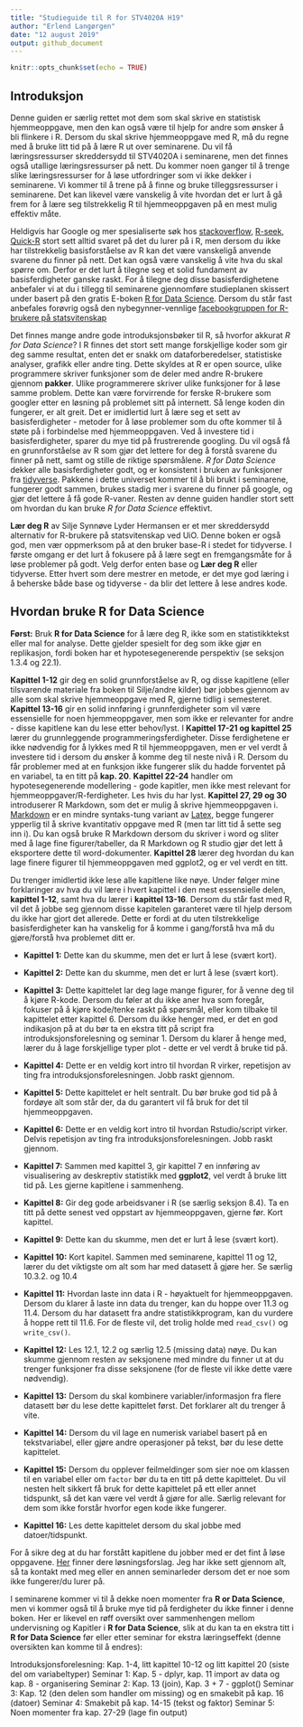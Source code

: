 ```yaml
---
title: "Studieguide til R for STV4020A H19"
author: "Erlend Langørgen"
date: "12 august 2019"
output: github_document
---
```


```r
knitr::opts_chunk$set(echo = TRUE)
```

## Introduksjon

Denne guiden er særlig rettet mot dem som skal skrive en statistisk hjemmeoppgave, men den kan også være til hjelp for andre som ønsker å bli flinkere i R. Dersom du skal skrive hjemmeoppgave med R, må du regne med å bruke litt tid på å lære R ut over seminarene. Du vil få læringsressurser skreddersydd til STV4020A i seminarene, men det finnes også  utallige læringsressurser på nett. Du kommer noen ganger til å trenge slike læringsressurser for å løse utfordringer som vi ikke dekker i seminarene. Vi kommer til å trene på å finne og bruke tilleggsressurser i seminarene. Det kan likevel være vanskelig å vite hvordan det er lurt å gå frem for å lære seg tilstrekkelig R til hjemmeoppgaven på en mest mulig effektiv måte.

Heldigvis har Google og mer spesialiserte søk hos [stackoverflow](https://stackoverflow.com/questions/tagged/r), [R-seek](https://rseek.org/), [Quick-R](https://www.statmethods.net/) stort sett alltid svaret på det du lurer på i R, men dersom du ikke har tilstrekkelig basisforståelse av R kan det være vanskeligå anvende svarene du finner på nett. Det kan også være vanskelig å vite hva du skal spørre om. Derfor er det lurt å tilegne seg et solid fundament av basisferdigheter ganske raskt. For å tilegne deg disse basisferdighetene anbefaler vi at du i tillegg til seminarene gjennomføre studieplanen skissert under basert på den gratis E-boken [R for Data Science](https://r4ds.had.co.nz/). Dersom du står fast anbefales forøvrig også den nybegynner-vennlige [facebookgruppen for R-brukere på statsvitenskap](https://www.facebook.com/groups/427792970608618/)


Det finnes mange andre gode introduksjonsbøker til R, så hvorfor akkurat *R for Data Science*? I R finnes det stort sett mange forskjellige koder som gir deg samme resultat, enten det er snakk om dataforberedelser, statistiske analyser, grafikk eller andre ting. Dette skyldes at R er open source, ulike programmere skriver funksjoner som de deler med andre R-brukere gjennom **pakker**. Ulike programmerere skriver ulike funksjoner for å løse samme problem. Dette kan være forvirrende for ferske R-brukere som googler etter en løsning på problemet sitt på internett. Så lenge koden din fungerer, er alt greit. Det er imidlertid lurt å lære seg et sett av basisferdigheter - metoder for å løse problemer som du ofte kommer til å støte på i forbindelse med hjemmeoppgaven. Ved å investere tid i basisferdigheter, sparer du mye tid på frustrerende googling. Du vil også få en grunnforståelse av R som gjør det lettere for deg å forstå svarene du finner på nett, samt og stille de riktige spørsmålene. *R for Data Science* dekker alle basisferdigheter godt, og er konsistent i bruken av funksjoner fra [tidyverse](https://www.tidyverse.org/). Pakkene i dette universet kommer til å bli brukt i seminarene, fungerer godt sammen, brukes stadig mer i svarene du finner på google, og gjør det lettere å få gode R-vaner. Resten av denne guiden handler stort sett om hvordan du kan bruke *R for Data Science* effektivt.

**Lær deg R** av Silje Synnøve Lyder Hermansen er et mer skreddersydd alternativ for R-brukere på statsvitenskap ved UiO. Denne boken er også god, men vær oppmerksom på at den bruker base-R i stedet for tidyverse. I første omgang er det lurt å fokusere på å lære segt en fremgangsmåte for å løse problemer på godt. Velg derfor enten base og **Lær deg R** eller tidyverse. Etter hvert som dere mestrer en metode, er det mye god læring i å beherske både base og tidyverse - da blir det lettere å lese andres kode.





## Hvordan bruke R for Data Science


**Først:** Bruk **R for Data Science** for å lære deg R, ikke som en statistikktekst eller mal for analyse. Dette gjelder spesielt for deg som ikke gjør en replikasjon, fordi boken har et hypotesegenerende perspektiv (se seksjon 1.3.4 og 22.1).

**Kapittel 1-12** gir deg en solid grunnforståelse av R, og disse kapitlene (eller tilsvarende materiale fra boken til Silje/andre kilder) bør jobbes gjennom av alle som skal skrive hjemmeoppgave med R, gjerne tidlig i semesteret. **Kapittel 13-16** gir en solid innføring i grunnferdigheter som vil være essensielle for noen hjemmeoppgaver, men som ikke er relevanter for andre - disse kapitlene kan du lese etter behov/lyst. I **Kapittel 17-21 og  kapittel 25** lærer du grunnleggende programmeringsferdigheter. Disse ferdighetene er ikke nødvendig for å lykkes med R til hjemmeoppgaven, men er vel verdt å investere tid i dersom du ønsker å komme deg til neste nivå i R. Dersom du får problemer med at en funksjon ikke fungerer slik du hadde forventet på en variabel, ta en titt på **kap. 20**. **Kapittel 22-24** handler om hypotesegenerende modellering - gode kapitler, men ikke mest relevant for hjemmeoppgaver/R-ferdigheter. Les hvis du har lyst. **Kapittel 27, 29 og 30** introduserer R Markdown, som det er mulig å skrive hjemmeoppgaven i. [Markdown](https://bookdown.org/yihui/rmarkdown/how-to-read-this-book.html) er en mindre syntaks-tung variant av [Latex](https://www.latex-project.org/), begge fungerer ypperlig til å skrive kvantitativ oppgave med R (men tar litt tid å sette seg inn i). Du kan også bruke R Markdown dersom du skriver i word og sliter med å lage fine figurer/tabeller, da R Markdown og R studio gjør det lett å eksportere dette til word-dokumenter. **Kapittel 28** lærer deg hvordan du kan lage finere figurer til hjemmeoppgaven med ggplot2, og er vel verdt en titt.

Du trenger imidlertid ikke lese alle kapitlene like nøye. Under følger mine forklaringer av hva du vil lære i hvert kapittel i den mest essensielle delen, **kapittel 1-12**, samt hva du lærer i **kapittel 13-16**. Dersom du står fast med R, vil det å jobbe seg gjennom disse kapitelen garanteret være til hjelp dersom du ikke har gjort det allerede. Dette er fordi at du uten tilstrekkelige basisferdigheter kan ha vanskelig for å komme i gang/forstå hva må du gjøre/forstå hva problemet ditt er.

* **Kapittel 1:** Dette kan du skumme, men det er lurt å lese (svært kort).
* **Kapittel 2:** Dette kan du skumme, men det er lurt å lese (svært kort).
* **Kapittel 3:** Dette kapittelet lar deg lage mange figurer, for å venne deg til å kjøre R-kode. Dersom du føler at du ikke aner hva som foregår, fokuser på å kjøre kode/tenke raskt på spørsmål, eller kom tilbake til kapittelet etter kapittel 6. Dersom du ikke henger med, er det en god indikasjon på at du bør ta en ekstra titt på script fra introduksjonsforelesning og seminar 1. Dersom du klarer å henge med, lærer du å lage forskjellige typer plot - dette er vel verdt å bruke tid på.
* **Kapittel 4:** Dette er en veldig kort intro til hvordan R virker, repetisjon av ting fra introduksjonsforelesningen. Jobb raskt gjennom.
* **Kapittel 5:** Dette kapittelet er helt sentralt. Du bør bruke god tid på å fordøye alt som står der, da du garantert vil få bruk for det til hjemmeoppgaven.
* **Kapittel 6:** Dette er en veldig kort intro til hvordan Rstudio/script virker. Delvis repetisjon av ting fra introduksjonsforelesningen. Jobb raskt gjennom.
* **Kapittel 7:** Sammen med kapittel 3, gir kapittel 7 en innføring av visualisering av deskreptiv statistikk med **ggplot2**, vel verdt å bruke litt tid på. Les gjerne kapitlene i sammenheng.
* **Kapittel 8:** Gir deg gode arbeidsvaner i R (se særlig seksjon 8.4). Ta en titt på dette senest ved oppstart av hjemmeoppgaven, gjerne før. Kort kapittel.
* **Kapittel 9:** Dette kan du skumme, men det er lurt å lese (svært kort).
* **Kapittel 10:** Kort kapitel. Sammen med seminarene, kapittel 11 og 12, lærer du det viktigste om alt som har med datasett å gjøre her. Se særlig 10.3.2. og 10.4
* **Kapittel 11:** Hvordan laste inn data i R - høyaktuelt for hjemmeoppgaven. Dersom du klarer å laste inn data du trenger, kan du hoppe over 11.3 og 11.4. Dersom du har datasett fra andre statistikkprogram, kan du vurdere å hoppe rett til 11.6. For de fleste vil, det trolig holde med `read_csv()` og `write_csv()`.
* **Kapittel 12:** Les 12.1, 12.2 og særlig 12.5 (missing data) nøye. Du kan skumme gjennom resten av seksjonene med mindre du finner ut at du trenger funksjoner fra disse seksjonene (for de fleste vil ikke dette være nødvendig).

* **Kapittel 13:** Dersom du skal kombinere variabler/informasjon fra flere datasett bør du lese dette kapittelet først. Det forklarer alt du trenger å vite.
* **Kapittel 14:** Dersom du vil lage en numerisk variabel basert på en tekstvariabel, eller gjøre andre operasjoner på tekst, bør du lese dette kapittelet.
* **Kapittel 15:** Dersom du opplever feilmeldinger som sier noe om klassen til en variabel eller om `factor` bør du ta en titt på dette kapittelet. Du vil nesten helt sikkert få bruk for dette kapittelet på ett eller annet tidspunkt, så det kan være vel verdt å gjøre for alle. Særlig relevant for dem som ikke forstår hvorfor egen kode ikke fungerer.
* **Kapittel 16:** Les dette kapittelet dersom du skal jobbe med datoer/tidspunkt. 


For å sikre deg at du har forstått kapitlene du jobber med er det fint å løse oppgavene. [Her](https://jrnold.github.io/r4ds-exercise-solutions/) finner dere løsningsforslag. Jeg har ikke sett gjennom alt, så ta kontakt med meg eller en annen seminarleder dersom det er noe som ikke fungerer/du lurer på.


I seminarene kommer vi til å dekke noen momenter fra **R or Data Science**, men vi kommer også til å bruke mye tid på ferdigheter du ikke finner i denne boken. Her er likevel en røff oversikt over  sammenhengen mellom undervisning og Kapitler i **R for Data Science**, slik at du kan ta en ekstra titt i **R for Data Science** før eller etter seminar for ekstra læringseffekt (denne oversikten kan komme til å endres):

Introduksjonsforelesning: Kap. 1-4, litt kapittel 10-12 og litt kapittel 20 (siste del om variabeltyper)
Seminar 1: Kap. 5 - dplyr, kap. 11 import av data og kap. 8 - organisering 
Seminar 2: Kap. 13 (join), Kap. 3 + 7 - ggplot()
Seminar 3: Kap. 12 (den delen som handler om missing) og en smakebit på kap. 16 (datoer) 
Seminar 4: Smakebit på kap. 14-15 (tekst og faktor)
Seminar 5: Noen momenter fra kap. 27-29 (lage fin output)